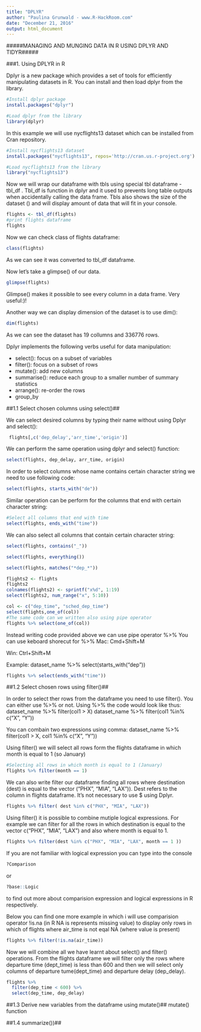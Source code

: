 ```yaml
---
title: "DPLYR"
author: "Paulina Grunwald - www.R-HackRoom.com"
date: "December 21, 2016"
output: html_document
---
```


#####MANAGING AND MUNGING DATA IN R USING DPLYR AND TIDYR#####

###1. Using DPLYR in R

Dplyr is a new package which provides a set of tools for efficiently manipulating datasets in R. You can install and then load dplyr from the library.


```r
#Install dplyr package
install.packages("dplyr")
```

```r
#Load dplyr from the library
library(dplyr)
```

In this example we will use nycflights13 dataset which can be installed from Cran repository.

```r
#Install nycflights13 dataset
install.packages("nycflights13", repos='http://cran.us.r-project.org')
```
```r
#Load nycflights13 from the library
library("nycflights13")
```

Now we will wrap our dataframe with tbls using special tbl dataframe - tbl_df . Tbl_df is function in dplyr and it used to prevents long table outputs when accidentally calling the data frame. Tbls also shows the size of the dataset () and will display amount of data that will fit in your console.

```r
flights <- tbl_df(flights)
#print flights dataframe
flights
```

Now we can check class of flights dataframe:
```r
class(flights)
```
As we can see it was converted to tbl_df dataframe.

Now let's take a glimpse() of our data.
```r
glimpse(flights)
```
Glimpse() makes it possible to see every column in a data frame. Very useful:)!

Another way we can display dimension of the dataset is to use dim():
```r
dim(flights)
```
As we can see the dataset has 19 collumns and 336776 rows.



Dplyr implements the following verbs useful for data manipulation:

* select(): focus on a subset of variables
* filter(): focus on a subset of rows
* mutate(): add new columns
* summarise(): reduce each group to a smaller number of summary statistics
* arrange(): re-order the rows
* group_by 

##1.1 Select chosen columns using select()##

We can select desired columns by typing their name without using Dplyr and select():

```r
 flights[,c('dep_delay','arr_time','origin')]
```

We can perform the same operation using dplyr and select() function:

```r
select(flights, dep_delay, arr_time, origin)
```

In order to select columns  whose name contains certain character string we need to use following code:

```r
select(flights, starts_with("de"))
```
Similar operation can be perform for the columns that end with certain character string:

```r
#Select all columns that end with time
select(flights, ends_with("time"))
```

We can also select all columns that contain certain character string:
```r
select(flights, contains("_"))
```

```r
select(flights, everything())
```


```r
select(flights, matches("*dep_*"))
```

```r
flights2 <- flights
flights2
colnames(flights2) <- sprintf("x%d", 1:19)
select(flights2, num_range("x", 5:10))

```

```r
col <- c("dep_time", "sched_dep_time")
select(flights,one_of(col))
#The same code can we written also using pipe operator
flights %>% select(one_of(col))
```


Instead writing code provided above we can use pipe operator %>%
You can use keboard shorecut for %>%
Mac: Cmd+Shift+M 

Win: Ctrl+Shift+M


Example: dataset_name %>% select(starts_with("dep"))
```r
flights %>% select(ends_with("time"))
```

##1.2 Select chosen rows using filter()##

In order to select ther rows from the dataframe you need to use filter(). You can either use %>% or not.
Using %>% the code would look like thus:
dataset_name %>% filter(col1 > X)
dataset_name %>% filter(col1 %in% c("X", "Y"))

You can combain two expressions using comma:
dataset_name %>% filter(col1 > X, col1 %in% c("X", "Y"))

Using filter() we will select all rows form the flights dataframe in which month is equal to 1 (so January)

```r
#Selecting all rows in which month is equal to 1 (January)
flights %>% filter(month == 1)
```

We can also write filter our dataframe finding all rows where destination (dest) is equal to the vector ("PHX", "MIA", "LAX")). Dest refers to the column in flights dataframe. It's not necessary to use $ using Dplyr. 

```r
flights %>% filter( dest %in% c("PHX", "MIA", "LAX"))
```

Using filter() it is possible to combine mutiple logical expressions. For example we can filter for all the rows in which destination is equal to the vector c("PHX", "MIA", "LAX") and also where month is equal to 1.


```r
flights %>% filter(dest %in% c("PHX", "MIA", "LAX", month == 1 ))
```

If you are not familiar with logical expression you can type into the console
```r
?Comparison
```
or
```r
?base::Logic
```
to find out more about comparision expression and logical expressions in R respectively.

Below you can find one more example in which i will use comparision operator !is.na (in R NA is represents missing value) to display only rows in which of flights where air_time is not eqal NA (where value is present)

```r
flights %>% filter(!is.na(air_time))
```

Now we will combine all we have learnt about select() and filter() operations. From the flights dataframe we will filter only the rows where departure time (dept_time) is less than 600 and then we will select only columns of departure tume(dept_time) and departure delay (dep_delay).

```r
flights %>% 
  filter(dep_time < 600) %>%
  select(dep_time, dep_delay)
```



##1.3 Derive new variables from the dataframe using mutate()##
mutate() function

##1.4 summarize())##
